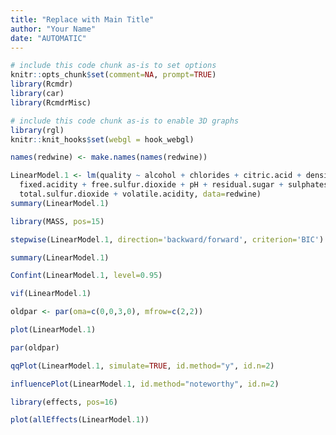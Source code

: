 ```yaml
---
title: "Replace with Main Title"
author: "Your Name"
date: "AUTOMATIC"
---
```



```r
# include this code chunk as-is to set options
knitr::opts_chunk$set(comment=NA, prompt=TRUE)
library(Rcmdr)
library(car)
library(RcmdrMisc)
```


```r
# include this code chunk as-is to enable 3D graphs
library(rgl)
knitr::knit_hooks$set(webgl = hook_webgl)
```


```r
names(redwine) <- make.names(names(redwine))
```

```r
LinearModel.1 <- lm(quality ~ alcohol + chlorides + citric.acid + density + 
  fixed.acidity + free.sulfur.dioxide + pH + residual.sugar + sulphates + 
  total.sulfur.dioxide + volatile.acidity, data=redwine)
summary(LinearModel.1)
```

```r
library(MASS, pos=15)
```


```r
stepwise(LinearModel.1, direction='backward/forward', criterion='BIC')
```

```r
summary(LinearModel.1)
```

```r
Confint(LinearModel.1, level=0.95)
```

```r
vif(LinearModel.1)
```


```r
oldpar <- par(oma=c(0,0,3,0), mfrow=c(2,2))
```


```r
plot(LinearModel.1)
```


```r
par(oldpar)
```


```r
qqPlot(LinearModel.1, simulate=TRUE, id.method="y", id.n=2)
```

```r
influencePlot(LinearModel.1, id.method="noteworthy", id.n=2)
```

```r
library(effects, pos=16)
```


```r
plot(allEffects(LinearModel.1))
```

